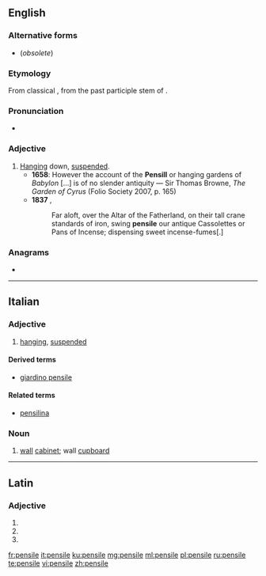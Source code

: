 ==English==

===Alternative forms===
* {{l|en|pensill}} (''obsolete'')

===Etymology===
From classical {{etyl|la|en}} {{m|la|pensilis}}, from the past participle stem of {{m|la|pendere||to hang}}.

===Pronunciation===
* {{IPA|/ˈpɛnsaɪl/|lang=en}}

===Adjective===
{{en-adj}}

# [[hanging|Hanging]] down, [[suspended]].
#* '''1658''': However the account of the '''Pensill''' or hanging gardens of ''Babylon'' [...] is of no slender antiquity — Sir Thomas Browne, ''The Garden of Cyrus'' (Folio Society 2007, p. 165)
#* '''1837''' {{w|Thomas Carlyle}}, ''{{w|The French Revolution: A History}}''
#*: Far aloft, over the Altar of the Fatherland, on their tall crane standards of iron, swing '''pensile''' our antique Cassolettes or Pans of Incense; dispensing sweet incense-fumes[.]

===Anagrams===
* {{l|en|sleep in}}

----

==Italian==

===Adjective===
{{it-adj|pensil|e|i}}

# [[hanging]], [[suspended]]

====Derived terms====
* [[giardino pensile]]

====Related terms====
* [[pensilina]]

===Noun===
{{it-noun|m}}

# [[wall]] [[cabinet]]; wall [[cupboard]]

----

==Latin==

===Adjective===
{{la-adj-form|pensile}}

# {{inflection of|pensilis||nom|n|s|lang=la}}
# {{inflection of|pensilis||acc|n|s|lang=la}}
# {{inflection of|pensilis||voc|n|s|lang=la}}

[[fr:pensile]]
[[it:pensile]]
[[ku:pensile]]
[[mg:pensile]]
[[ml:pensile]]
[[pl:pensile]]
[[ru:pensile]]
[[te:pensile]]
[[vi:pensile]]
[[zh:pensile]]